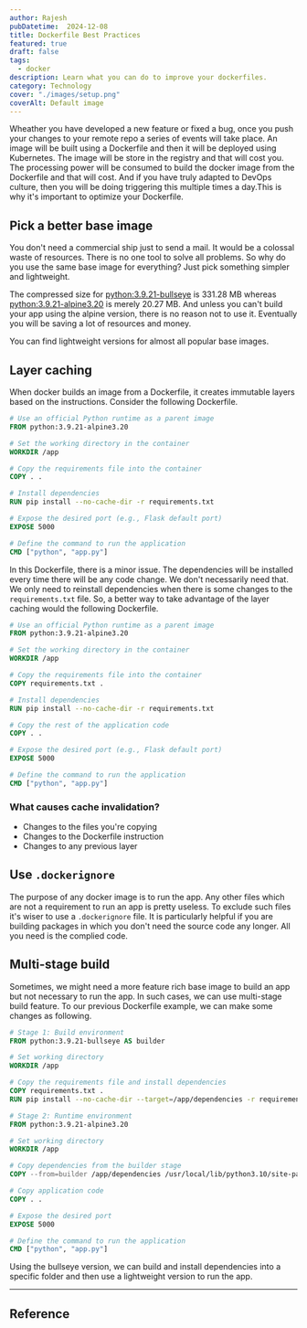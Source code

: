 ```yaml
---
author: Rajesh
pubDatetime:  2024-12-08
title: Dockerfile Best Practices
featured: true
draft: false
tags:
  - docker
description: Learn what you can do to improve your dockerfiles.
category: Technology
cover: "./images/setup.png"
coverAlt: Default image
---
```


Wheather you have developed a new feature or fixed a bug, once you push your changes to your remote repo a series of events will take place. An image will be built using a Dockerfile and then it will be deployed using Kubernetes. The image will be store in the registry and that will cost you. The processing power will be consumed to build the docker image from the Dockerfile and that will cost. And if you have truly adapted to DevOps culture, then you will be doing triggering this multiple times a day.This is why it's important to optimize your Dockerfile. 

## Pick a better base image

You don't need a commercial ship just to send a mail. It would be a colossal waste of resources. There is no one tool to solve all problems. So why do you use the same base image for everything? Just pick something simpler and lightweight. 

The compressed size for [python:3.9.21-bullseye](https://hub.docker.com/layers/library/python/3.9.21-bullseye/images/sha256-faf9bc93db16ae366835d6920ea5169bef2dcca35ba95eaecbeaba486c850ddf?context=explore) is 331.28 MB whereas [python:3.9.21-alpine3.20](https://hub.docker.com/layers/library/python/3.9.21-alpine3.20/images/sha256-099739f412ae28449d99cedb5ea25645686c91928a88a765630663843aeb587e?context=explore) is merely 20.27 MB. And unless you can't build your app using the alpine version, there is no reason not to use it. Eventually you will be saving a lot of resources and money. 

You can find lightweight versions for almost all popular base images.

## Layer caching

When docker builds an image from a Dockerfile, it creates immutable layers based on the instructions. Consider the following Dockerfile. 

```dockerfile
# Use an official Python runtime as a parent image
FROM python:3.9.21-alpine3.20

# Set the working directory in the container
WORKDIR /app

# Copy the requirements file into the container
COPY . .

# Install dependencies
RUN pip install --no-cache-dir -r requirements.txt

# Expose the desired port (e.g., Flask default port)
EXPOSE 5000

# Define the command to run the application
CMD ["python", "app.py"]
```

In this Dockerfile, there is a minor issue. The dependencies will be installed every time there will be any code change. We don't necessarily need that. We only need to reinstall dependencies when there is some changes to the `requirements.txt` file. So, a better way to take advantage of the layer caching would the following Dockerfile.

```dockerfile
# Use an official Python runtime as a parent image
FROM python:3.9.21-alpine3.20

# Set the working directory in the container
WORKDIR /app

# Copy the requirements file into the container
COPY requirements.txt .

# Install dependencies
RUN pip install --no-cache-dir -r requirements.txt

# Copy the rest of the application code
COPY . .

# Expose the desired port (e.g., Flask default port)
EXPOSE 5000

# Define the command to run the application
CMD ["python", "app.py"]
```

### What causes cache invalidation?

- Changes to the files you're copying
- Changes to the Dockerfile instruction
- Changes to any previous layer

## Use `.dockerignore`

The purpose of any docker image is to run the app. Any other files which are not a requirement to run an app is pretty useless. To exclude such files it's wiser to use a `.dockerignore` file. It is particularly helpful if you are building packages in which you don't need the source code any longer. All you need is the complied code. 

## Multi-stage build

Sometimes, we might need a more feature rich base image to build an app but not necessary to run the app. In such cases, we can use multi-stage build feature. To our previous Dockerfile example, we can make some changes as following.

```dockerfile
# Stage 1: Build environment
FROM python:3.9.21-bullseye AS builder

# Set working directory
WORKDIR /app

# Copy the requirements file and install dependencies
COPY requirements.txt .
RUN pip install --no-cache-dir --target=/app/dependencies -r requirements.txt

# Stage 2: Runtime environment
FROM python:3.9.21-alpine3.20

# Set working directory
WORKDIR /app

# Copy dependencies from the builder stage
COPY --from=builder /app/dependencies /usr/local/lib/python3.10/site-packages

# Copy application code
COPY . .

# Expose the desired port
EXPOSE 5000

# Define the command to run the application
CMD ["python", "app.py"]
```

Using the bullseye version, we can build and install dependencies into a specific folder and then use a lightweight version to run the app.

---

## Reference

<Card url="https://docs.docker.com/build/building/best-practices/" />
